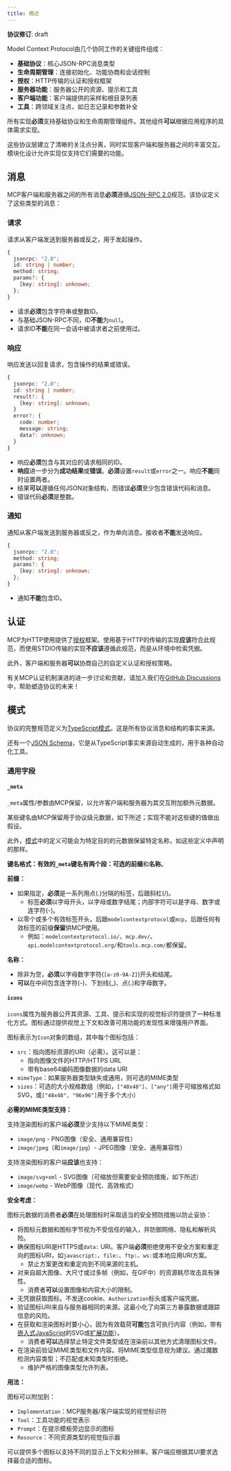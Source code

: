 ```yaml
---
title: 概述
---
```


<div id="enable-section-numbers" />

<Info>**协议修订**: draft</Info>

Model Context Protocol由几个协同工作的关键组件组成：

- **基础协议**：核心JSON-RPC消息类型
- **生命周期管理**：连接初始化、功能协商和会话控制
- **授权**：HTTP传输的认证和授权框架
- **服务器功能**：服务器公开的资源、提示和工具
- **客户端功能**：客户端提供的采样和根目录列表
- **工具**：跨领域关注点，如日志记录和参数补全

所有实现**必须**支持基础协议和生命周期管理组件。其他组件**可以**根据应用程序的具体需求实现。

这些协议层建立了清晰的关注点分离，同时实现客户端和服务器之间的丰富交互。模块化设计允许实现仅支持它们需要的功能。

## 消息

MCP客户端和服务器之间的所有消息**必须**遵循[JSON-RPC 2.0](https://www.jsonrpc.org/specification)规范。该协议定义了这些类型的消息：

### 请求

请求从客户端发送到服务器或反之，用于发起操作。

```typescript
{
  jsonrpc: "2.0";
  id: string | number;
  method: string;
  params?: {
    [key: string]: unknown;
  };
}
```

- 请求**必须**包含字符串或整数ID。
- 与基础JSON-RPC不同，ID**不能**为`null`。
- 请求ID**不能**在同一会话中被请求者之前使用过。

### 响应

响应发送以回复请求，包含操作的结果或错误。

```typescript
{
  jsonrpc: "2.0";
  id: string | number;
  result?: {
    [key: string]: unknown;
  }
  error?: {
    code: number;
    message: string;
    data?: unknown;
  }
}
```

- 响应**必须**包含与其对应的请求相同的ID。
- **响应**进一步分为**成功结果**或**错误**。**必须**设置`result`或`error`之一。响应**不能**同时设置两者。
- 结果**可以**遵循任何JSON对象结构，而错误**必须**至少包含错误代码和消息。
- 错误代码**必须**是整数。

### 通知

通知从客户端发送到服务器或反之，作为单向消息。接收者**不能**发送响应。

```typescript
{
  jsonrpc: "2.0";
  method: string;
  params?: {
    [key: string]: unknown;
  };
}
```

- 通知**不能**包含ID。

## 认证

MCP为HTTP使用提供了[授权](/specification/draft/basic/authorization)框架。使用基于HTTP的传输的实现**应该**符合此规范，而使用STDIO传输的实现**不应该**遵循此规范，而是从环境中检索凭据。

此外，客户端和服务器**可以**协商自己的自定义认证和授权策略。

有关MCP认证机制演进的进一步讨论和贡献，请加入我们在[GitHub Discussions](https://github.com/modelcontextprotocol/specification/discussions)中，帮助塑造协议的未来！

## 模式

协议的完整规范定义为[TypeScript模式](https://github.com/modelcontextprotocol/specification/blob/main/schema/draft/schema.ts)。这是所有协议消息和结构的事实来源。

还有一个[JSON Schema](https://github.com/modelcontextprotocol/specification/blob/main/schema/draft/schema.json)，它是从TypeScript事实来源自动生成的，用于各种自动化工具。

### 通用字段

#### `_meta`

`_meta`属性/参数由MCP保留，以允许客户端和服务器为其交互附加额外元数据。

某些键名由MCP保留用于协议级元数据，如下所述；实现不能对这些键的值做出假设。

此外，[模式](https://github.com/modelcontextprotocol/specification/blob/main/schema/draft/schema.ts)中的定义可能会为特定目的的元数据保留特定名称，如这些定义中声明的那样。

**键名格式：**有效的`_meta`键名有两个段：可选的**前缀**和**名称**。

**前缀：**

- 如果指定，**必须**是一系列用点(.)分隔的标签，后跟斜杠(/)。
  - 标签**必须**以字母开头，以字母或数字结尾；内部字符可以是字母、数字或连字符(-)。
- 以零个或多个有效标签开头，后跟`modelcontextprotocol`或`mcp`，后跟任何有效标签的前缀**保留**供MCP使用。
  - 例如：`modelcontextprotocol.io/`、`mcp.dev/`、`api.modelcontextprotocol.org/`和`tools.mcp.com/`都保留。

**名称：**

- 除非为空，**必须**以字母数字字符(`[a-z0-9A-Z]`)开头和结尾。
- **可以**在中间包含连字符(-)、下划线(_)、点(.)和字母数字。

#### `icons`

`icons`属性为服务器公开其资源、工具、提示和实现的视觉标识符提供了一种标准化方式。图标通过提供视觉上下文和改善可用功能的发现性来增强用户界面。

图标表示为`Icon`对象的数组，其中每个图标包括：

- `src`：指向图标资源的URI（必需）。这可以是：
  - 指向图像文件的HTTP/HTTPS URL
  - 带有base64编码图像数据的data URI
- `mimeType`：如果服务器类型缺失或通用，则可选的MIME类型
- `sizes`：可选的大小规格数组（例如，`["48x48"]`、`["any"]`用于可缩放格式如SVG，或`["48x48", "96x96"]`用于多个大小）

**必需的MIME类型支持：**

支持渲染图标的客户端**必须**至少支持以下MIME类型：

- `image/png` - PNG图像（安全、通用兼容性）
- `image/jpeg`（和`image/jpg`）- JPEG图像（安全、通用兼容性）

支持渲染图标的客户端**应该**也支持：

- `image/svg+xml` - SVG图像（可缩放但需要安全预防措施，如下所述）
- `image/webp` - WebP图像（现代、高效格式）

**安全考虑：**

图标元数据的消费者**必须**在处理图标时采取适当的安全预防措施以防止妥协：

- 将图标元数据和图标字节视为不受信任的输入，并防御网络、隐私和解析风险。
- 确保图标URI是HTTPS或`data:` URI。客户端**必须**拒绝使用不安全方案和重定向的图标URI，如`javascript:`、`file:`、`ftp:`、`ws:`或本地应用URI方案。
  - 禁止方案更改和重定向到不同来源的主机。
- 对来自超大图像、大尺寸或过多帧（例如，在GIF中）的资源耗尽攻击具有弹性。
  - 消费者**可以**设置图像和内容大小的限制。
- 无凭据获取图标。不发送cookie、`Authorization`标头或客户端凭据。
- 验证图标URI来自与服务器相同的来源。这最小化了向第三方暴露数据或跟踪信息的风险。
- 在获取和渲染图标时要小心，因为有效载荷**可能**包含可执行内容（例如，带有[嵌入式JavaScript](https://www.w3.org/TR/SVG11/script.html)的SVG或[扩展功能](https://www.w3.org/TR/SVG11/extend.html)）。
  - 消费者**可以**选择禁止特定文件类型或在渲染前以其他方式清理图标文件。
- 在渲染前验证MIME类型和文件内容。将MIME类型信息视为建议。通过魔数检测内容类型；不匹配或未知类型时拒绝。
  - 维护严格的图像类型允许列表。

**用法：**

图标可以附加到：

- `Implementation`：MCP服务器/客户端实现的视觉标识符
- `Tool`：工具功能的视觉表示
- `Prompt`：在提示模板旁边显示的图标
- `Resource`：不同资源类型的视觉指示器

可以提供多个图标以支持不同的显示上下文和分辨率。客户端应根据其UI要求选择最合适的图标。

